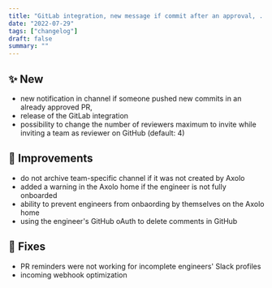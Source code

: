 ```yaml
---
title: "GitLab integration, new message if commit after an approval, ..."
date: "2022-07-29"
tags: ["changelog"]
draft: false
summary: ""
---
```


## ✨ New

- new notification in channel if someone pushed new commits in an already approved PR,
- release of the GitLab integration
- possibility to change the number of reviewers maximum to invite while inviting a team as reviewer on GitHub (default: 4)

## 🔨 Improvements

- do not archive team-specific channel if it was not created by Axolo
- added a warning in the Axolo home if the engineer is not fully onboarded
- ability to prevent engineers from onbaording by themselves on the Axolo home
- using the engineer's GitHub oAuth to delete comments in GitHub

## 🐞 Fixes

- PR reminders were not working for incomplete engineers' Slack profiles
- incoming webhook optimization
